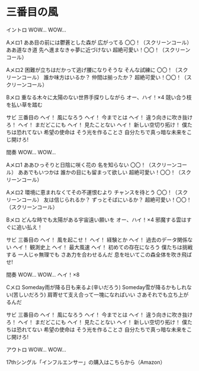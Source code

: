 # 三番目の風

イントロ
WOW…  WOW…

Aメロ1
ああ目の前には鬱蒼とした森が
広がってる  〇〇！（スクリーンコール）
ああ道なき道
先へ進まなきゃ夢に近づけない  超絶可愛い！〇〇！（スクリーンコール）

Aメロ2
困難が立ちはだかって逃げ腰になりそうな
そんな試練に  〇〇！（スクリーンコール）
誰か味方はいるか？
仲間は揃ったか？  超絶可愛い！〇〇！（スクリーンコール）

Bメロ
重なる木々に太陽のない世界手探りしながら  オー、ハイ！×4
競い合う枝を払い草を踏む

サビ
三番目の  ヘイ！
風になろう  ヘイ！
今までとは  ヘイ！
違う向きに吹き抜けろ！   ヘイ！
まだどこにも  ヘイ！
見たことない  ヘイ！
新しい空切り拓け！
僕たちは恐れてない
希望の使命は
そう光を作ることさ
自分たちで真っ暗な未来をこじ開けろ!

 

間奏
WOW…  WOW…

Aメロ1
ああひっそりと日陰に咲く花の
名を知らない  〇〇！（スクリーンコール）
ああでもいつかは
誰かの目にも留まって欲しい  超絶可愛い！〇〇！（スクリーンコール）

Aメロ2
環境に恵まれなくてその不運恨むより
チャンスを待とう  〇〇！（スクリーンコール）
友は信じられるか？
ずっとそばにいるか？  超絶可愛い！〇〇！（スクリーンコール）

Bメロ
どんな時でも太陽がある宇宙遠い願いを  オー、ハイ！×4
邪魔する雲はすぐに追い払え！

サビ
三番目の  ヘイ！
風を起こせ！  ヘイ！
経験とか  ヘイ！
過去のデータ関係ない  ヘイ！
観測史上  ヘイ！
最大風速  ヘイ！
初めての存在になろう
僕たちは挑戦する
一人じゃ無理でも
さあ力を合わせるんだ
息を吐いてこの森全体を吹き飛ばせ!

 

間奏
WOW…  WOW…
ヘイ！×8

Cメロ
Someday雨が降る日も来るよ(辛いだろう)
Someday雪が降るかもしれない(苦しいだろう)
肩寄せて支え合って一塊になればいい
さあそれでも立ち上がるんだ

サビ
三番目の  ヘイ！
風になろう  ヘイ！
今までとは  ヘイ！
違う向きに吹き抜けろ！   ヘイ！
まだどこにも  ヘイ！
見たことない  ヘイ！
新しい空切り拓け！
僕たちは恐れてない
希望の使命は
そう光を作ることさ
自分たちで真っ暗な未来をこじ開けろ!

アウトロ
WOW…  WOW…

17thシングル「インフルエンサー」の購入はこちらから（Amazon）